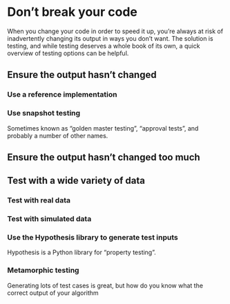 # Don't break your code

When you change your code in order to speed it up, you're always at risk of inadvertently changing its output in ways you don't want.
The solution is testing, and while testing deserves a whole book of its own, a quick overview of testing options can be helpful.

## Ensure the output hasn't changed

### Use a reference implementation

### Use snapshot testing

Sometimes known as "golden master testing", "approval tests", and probably a number of other names.

## Ensure the output hasn't changed too much

## Test with a wide variety of data

### Test with real data

### Test with simulated data

### Use the Hypothesis library to generate test inputs

Hypothesis is a Python library for "property testing".

### Metamorphic testing

Generating lots of test cases is great, but how do you know what the correct output of your algorithm 
